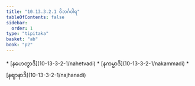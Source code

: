 ```yaml
---
title: "10.13.3.2.1 ဝိဘင်္ဂဝါရ"
tableOfContents: false
sidebar:
  order: 1
type: "tipitaka"
basket: "ab"
book: "p2"
---
```



<DynamicBreadcrumb />



<TableOfContents book="p2" section="10.13.3.2.1">
* [နဟေတွာဒိ](10-13-3-2-1/nahetvadi)
* [နကမ္မာဒိ](10-13-3-2-1/nakammadi)
* [နဈာနာဒိ](10-13-3-2-1/najhanadi)
</TableOfContents>